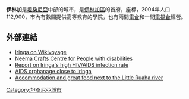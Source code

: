 {{Infobox settlement
<!--See the Table at Infobox Settlement for all fields and descriptions of usage-->
<!-- Basic info  ---------------->
|official_name          = 伊林加
|other_name             =
|native_name            =  <!-- for cities whose native name is not in English -->
|nickname               = 
|settlement_type        = <!--For Town or Village (Leave blank for the default City)-->
|motto                  =
<!-- images and maps  ----------->
|image_skyline          =iringa.JPG
|imagesize              = 300px
|image_caption          = 
|image_flag             = 
|flag_size              =
|image_seal             = 
|seal_size              =
|image_shield           = 
|shield_size            =
|image_blank_emblem     = 
|blank_emblem_type      =
|blank_emblem_size      =
|image_map              = 
|mapsize                = 
|map_caption            = 
|image_map1             = 
|mapsize1               = 
|map_caption1           = 
|image_dot_map          =
|dot_mapsize            =
|dot_map_caption        =
|dot_x =  |dot_y =
|pushpin_map            = Tanzania <!-- the name of a location map as per http://en.wikipedia.org/wiki/Template:Location_map -->
|pushpin_mapsize        =300
|pushpin_label_position =bottom
|pushpin_map_caption    =伊林加位置
<!-- Location ------------------>
|coordinates_region     = TZ
|subdivision_type       = 國家
|subdivision_name       = {{TAN}}
|subdivision_type1      = 區
|subdivision_name1      = [[伊林加區|伊林加區]]
|subdivision_type2      =
|subdivision_name2      = 
|subdivision_name3      = 
|subdivision_type4      = 
|subdivision_name4      =
<!-- Politics ----------------->
|government_footnotes   =
|government_type        =
|leader_title           =
|leader_name            =
|leader_title1          =  <!-- for places with, say, both a mayor and a city manager -->
|leader_name1           =
|leader_title2          =
|leader_name2           =
|leader_title3          =
|leader_name3           =
|leader_title4          =
|leader_name4           =
|established_title      =  <!-- Settled -->
|established_date       = 
|established_title2     =  <!-- Incorporated (town) -->
|established_date2      = 
|established_title3     =  <!-- Incorporated (city) -->
|established_date3      =
<!-- Area    --------------------->
|area_magnitude         = 
|unit_pref                =Imperial <!--Enter: Imperial, if Imperial (metric) is desired-->
|area_footnotes           =
|area_total_km2           = 
|area_land_km2            = <!--See table @ Template:Infobox Settlement for details on automatic unit conversion-->
|area_water_km2           =
|area_total_sq_mi         =
|area_land_sq_mi          =
|area_water_sq_mi         =
|area_water_percent       =
|area_urban_km2           =
|area_urban_sq_mi         =
|area_metro_km2           =
|area_metro_sq_mi         =
|area_blank1_title        =
|area_blank1_km2          =
|area_blank1_sq_mi        =
<!-- Population   ----------------------->
|population_as_of               =2004
|population_footnotes           =
|population_note                =
|population_total               =112,900 
|population_density_km2         =
|population_density_sq_mi       =
|population_metro               =
|population_density_metro_km2   =
|population_density_metro_sq_mi =
|population_urban               =
|population_density_urban_km2   =
|population_density_urban_sq_mi =
|population_blank1_title        =
|population_blank1              =
|population_blank2_title        =
|population_blank2              =
|population_density_blank1_km2 =   
|population_density_blank1_sq_mi =
|latd=7|latm=46|lats=|latNS=S
|longd=35|longm=42|longs=|longEW=E
<!-- General information  --------------->
|timezone               =[[東非時間|東非時間]] 
|utc_offset             = +3
|timezone_DST           = 
|utc_offset_DST         = 
|elevation_footnotes    =  <!--for references: use <ref> </ref> tags-->
|elevation_m            = 
|elevation_ft           =
<!-- Area/postal codes & others -------->
|postal_code_type       =  <!-- enter ZIP code, Postcode, Post code, Postal code... -->
|postal_code            =
|area_code              =
|blank_name             =
|blank_info             =
|blank1_name            =
|blank1_info            =
|website                = 
|footnotes              = 
}} 

'''伊林加'''是[[坦桑尼亞|坦桑尼亞]]中部的城市，是[[伊林加區|伊林加區]]的首府，座標{{Coord|7|46|S|35|41|E}}，2004年人口112,900，市內有數間提供高等教育的學院，也有兩間[[電台|電台]]和一間[[電視台|電視台]]經營。

==外部連結==
* [[:voy:en:Iringa|Iringa on Wikivoyage]]
*[http://neemacrafts.com  Neema Crafts Centre for People with disabilities] {{Wayback|url=http://neemacrafts.com/ |date=20201129141548 }}
*[http://www.ippmedia.com/ipp/guardian/2007/12/19/104606.html Report on Iringa's high HIV/AIDS infection rate]
*[http://www.mbigili.de AIDS orphanage close to Iringa] {{Wayback|url=http://www.mbigili.de/ |date=20201201001544 }}
*[https://web.archive.org/web/20110324144941/http://www.riverside-campsite.com/  Accommodation and great food next to the Little Ruaha river]

{{Coord|7|46|S|35|41|E|display=title}}

{{Authority control}}
[[Category:坦桑尼亞城市|Category:坦桑尼亞城市]]